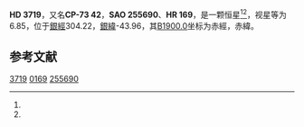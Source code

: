 {{Starbox begin
| name = HD 3719
}}
{{Starbox observe
| epoch = [[J2000.0|J2000.0]]
| constell = {{星座名待查}}<ref name=SIMBAD>{{cite web
 | url=http://simbad.u-strasbg.fr/simbad/sim-id?Ident=HR+169
 | title=Pulsating variable Star
 | publisher=Centre de Données astronomiques de Strasbourg
 | work=SIMBAD
 | accessdate=2012-07-13
 | archive-date=2016-03-16
 | archive-url=https://web.archive.org/web/20160316204709/http://simbad.u-strasbg.fr/simbad/sim-id?Ident=HR+169
 | dead-url=no
 }}</ref><ref name=DATA>{{cite web
 | url=http://vizier.u-strasbg.fr/viz-bin/VizieR-5?-out.add=.&-source=5050&-corr=PK=HR&-out.max=9999&HR=169
 | title=VizieR Detailed Page
 | accessdate=2012-07-13
 | archive-date=2016-03-05
 | archive-url=https://web.archive.org/web/20160305062554/http://vizier.u-strasbg.fr/viz-bin/VizieR-5?-out.add=.&-source=5050&-corr=PK=HR&-out.max=9999&HR=169
 | dead-url=no
 }}</ref>
| 星官 = 
| ra = {{RA|0|38|40.8}}<ref name=SIMBAD /><ref name=DATA />
| dec = {{DEC|-73|8|14}}<ref name=SIMBAD /><ref name=DATA />
| appmag_v = 6.85<ref name=SIMBAD /><ref name=DATA />
}}
{{Starbox character
| class = A1m<ref name=SIMBAD /><ref name=DATA />
| b-v = 0.11<ref name=SIMBAD /><ref name=DATA />
| u-b = 0.12<ref name=SIMBAD /><ref name=DATA />
| r-i = 0.06C<ref name=SIMBAD /><ref name=DATA />
| variable = 
}}
{{Starbox astrometry
| radial_v = 0.12
| prop_mo_ra = 21
| parallax = 
| p_error = 
}}
{{Starbox catalog
| names =CP-73 42，[[SAO星表|SAO]] 255690，[[HD星表|HD]] 3719，[[HR星表|HR]] 169}}
{{Starbox reference |Simbad=HR+169}}
{{Starbox end}}

'''HD 3719'''，又名'''CP-73 42'''，'''SAO 255690'''、'''HR 169'''，是一颗恒星<ref name=SIMBAD /><ref name=DATA />，视星等为6.85，位于[[銀道座標系|銀經]]304.22，[[銀道座標系|銀緯]]-43.96，其[[B1900.0|B1900.0]]坐标为赤經{{RA|0|34|45.3}}，赤緯{{DEC|-73|-43.96|15}}。

== 参考文献 ==
{{reflist}}

{{star-stub}}

[[Category:HD和HDE天體|3719]]
[[Category:HR天體|0169]]
[[Category:SAO天體|255690]]
